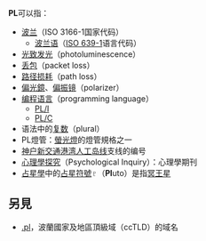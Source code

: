 '''PL'''可以指：
*[[波兰|波兰]]（ISO 3166-1国家代码）
**[[波兰语|波兰语]]（[[ISO_639-1|ISO 639-1]]语言代码）
*[[光致发光|光致发光]]（photoluminescence）
*[[丢包|丢包]]（packet loss）
*[[路径损耗|路径损耗]]（path loss）
*[[偏光鏡|偏光鏡]]、[[偏振镜|偏振镜]]（polarizer）
*[[编程语言|编程语言]]（programming language）
**[[PL/I|PL/I]]
**[[PL/C|PL/C]]
*语法中的[[複數_(語法)|复数]]（plural）
*PL燈管：[[螢光燈|螢光燈]]的燈管規格之一
*[[神户新交通|神户新交通]][[港湾人工岛线|港湾人工岛线]]支线的编号
*[[心理學探究|心理學探究]]（Psychological Inquiry）：心理學期刊
*[[占星學|占星學]]中的[[占星符號|占星符號]]♇（'''Pl'''uto）是指[[冥王星|冥王星]]

== 另見 ==
*[[.pl|.pl]]，波蘭國家及地區頂級域（ccTLD）的域名

{{Disambig|Cat=二字拉丁字母缩写消歧义}}